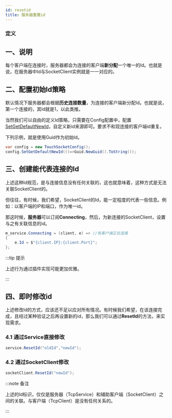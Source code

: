 ```yaml
---
id: resetid
title: 服务器重置id
---
```



### 定义

<TouchSocketDefinition />


## 一、说明

每个客户端在连接时，服务器都会为连接的客户端**新分配**一个唯一的Id。也就是说，在服务器中Id与SocketClient实例就是一一对应的。

## 二、配置初始Id策略

默认情况下服务器都会根据**历史连接数量**，为连接的客户端新分配Id。也就是说，第一个连接的，其Id就是1，以此类推。

当然我们可以自由的定义Id策略，只需要在Config配置中，配置[SetGetDefaultNewId](./tcpservice.mdx)，自定义新id来源即可。要求不和现连接的客户端id重复。

下列示例，就是使用Guid作为初始Id。

```csharp showLineNumbers
var config = new TouchSocketConfig();
config.SetGetDefaultNewId(()=>Guid.NewGuid().ToString());
```

## 三、创建能代表连接的Id

上述这种Id规范，是与连接信息没有任何关联的，这也就意味着，这种方式是无法关联SocketClient的。

但往往，有时候，我们希望，SocketClient的Id，能一定程度的代表一些信息。例如：以客户端的IP和端口，作为唯一id。

那这时候，**服务器**可以订阅**Connecting**，然后，为新连接的SocketClient，设置与之有关联信息的id。

```csharp showLineNumbers
m_service.Connecting = (client, e) => //有客户端正在连接
{
    e.Id = $"{client.IP}:{client.Port}";
};
```

:::tip 提示

上述行为通过插件实现可能更加优雅。

::: 

## 四、即时修改id

上述修改Id的方式，应该还不足以应对所有情况。有时候我们希望，在该连接完成，且经过某种验证之后再设置新的id，那么我们可以通过**ResetId**的方法，来实现需求。

### 4.1 通过Service直接修改

```csharp showLineNumbers
service.ResetId("oldId","newId");
```

### 4.2 通过SocketClient修改
```csharp showLineNumbers
socketClient.ResetId("newId");
```

:::note 备注

上述的Id标识，仅仅是服务器（TcpService）和辅助客户端（SocketClient）之间的关联。与客户端（TcpClient）是没有任何关系的。

:::  